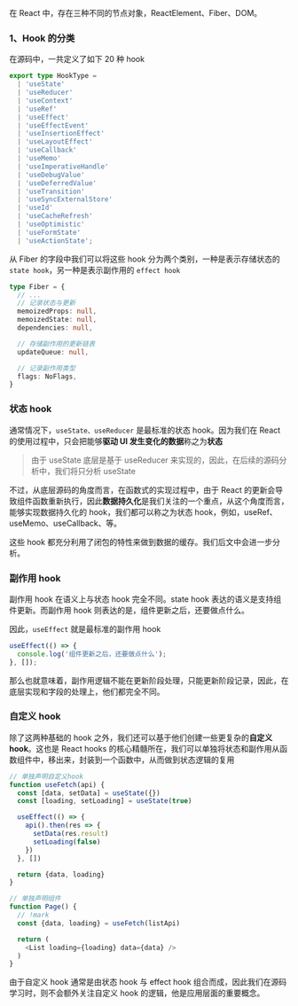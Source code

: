 在 React 中，存在三种不同的节点对象，ReactElement、Fiber、DOM。

### 1、Hook 的分类

在源码中，一共定义了如下 20 种 hook

```ts
export type HookType =
  | 'useState'
  | 'useReducer'
  | 'useContext'
  | 'useRef'
  | 'useEffect'
  | 'useEffectEvent'
  | 'useInsertionEffect'
  | 'useLayoutEffect'
  | 'useCallback'
  | 'useMemo'
  | 'useImperativeHandle'
  | 'useDebugValue'
  | 'useDeferredValue'
  | 'useTransition'
  | 'useSyncExternalStore'
  | 'useId'
  | 'useCacheRefresh'
  | 'useOptimistic'
  | 'useFormState'
  | 'useActionState';
```

从 Fiber 的字段中我们可以将这些 hook 分为两个类别，一种是表示存储状态的 `state hook`，另一种是表示副作用的 `effect hook`

```ts
type Fiber = {
  // ...
  // 记录状态与更新
  memoizedProps: null,
  memoizedState: null,
  dependencies: null,

  // 存储副作用的更新链表
  updateQueue: null,

  // 记录副作用类型
  flags: NoFlags,
}
```

### 状态 hook

通常情况下，`useState、useReducer` 是最标准的状态 hook。因为我们在 React 的使用过程中，只会把能够**驱动 UI 发生变化的数据**称之为**状态**

> 由于 useState 底层是基于 useReducer 来实现的，因此，在后续的源码分析中，我们将只分析 useState

不过，从底层源码的角度而言，在函数式的实现过程中，由于 React 的更新会导致组件函数重新执行，因此**数据持久化**是我们关注的一个重点，从这个角度而言，能够实现数据持久化的 hook，我们都可以称之为状态 hook，例如，useRef、useMemo、useCallback、等。

这些 hook 都充分利用了闭包的特性来做到数据的缓存。我们后文中会进一步分析。


### 副作用 hook

副作用 hook 在语义上与状态 hook 完全不同。state hook 表达的语义是支持组件更新。而副作用 hook 则表达的是，组件更新之后，还要做点什么。

因此，`useEffect` 就是最标准的副作用 hook

```ts
useEffect(() => {
  console.log('组件更新之后，还要做点什么');
}, []);
```

那么也就意味着，副作用逻辑不能在更新阶段处理，只能更新阶段记录，因此，在底层实现和字段的处理上，他们都完全不同。


### 自定义 hook

除了这两种基础的 hook 之外，我们还可以基于他们创建一些更复杂的**自定义 hook**。这也是 React hooks 的核心精髓所在，我们可以单独将状态和副作用从函数组件中，移出来，封装到一个函数中，从而做到状态逻辑的复用

```ts
// 单独声明自定义hook
function useFetch(api) {
  const [data, setData] = useState({})
  const [loading, setLoading] = useState(true)

  useEffect(() => {
    api().then(res => {
      setData(res.result)
      setLoading(false)
    })
  }, [])

  return {data, loading}
}

// 单独声明组件
function Page() {
  // !mark
  const {data, loading} = useFetch(listApi)

  return (
    <List loading={loading} data={data} />
  )
}
```

由于自定义 hook 通常是由状态 hook 与 effect hook 组合而成，因此我们在源码学习时，则不会额外关注自定义 hook 的逻辑，他是应用层面的重要概念。